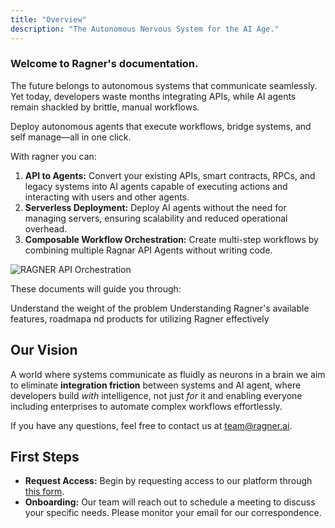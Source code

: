 ```yaml
---
title: "Overview"
description: "The Autonomous Nervous System for the AI Age."
---
```


### Welcome to Ragner's documentation.

The future belongs to autonomous systems that communicate seamlessly. Yet today, developers waste months integrating APIs, while AI agents remain shackled by brittle, manual workflows.

<Note>
  Deploy autonomous agents that execute workflows, bridge systems, and self
  manage—all in one click.
</Note>

With ragner you can:

1. **API to Agents:** Convert your existing APIs, smart contracts, RPCs, and legacy systems into AI agents capable of executing actions and interacting with users and other agents.
2. **Serverless Deployment:** Deploy AI agents without the need for managing servers, ensuring scalability and reduced operational overhead.
3. **Composable Workflow Orchestration:** Create multi-step workflows by combining multiple Ragnar API Agents without writing code.

<img
  src="/images/ragner-hero.png"
  alt="RAGNER API Orchestration"
  className="rounded-lg"
/>

These documents will guide you through:

<CardGroup cols={2}>
  <Card title="The Headache" icon="lightbulb" href="problem">
    Understand the weight of the problem
  </Card>
  <Card title="What is Ragner" icon="image" href="introduction">
    Understanding Ragner's available features, roadmapa nd products for
    utilizing Ragner effectively
  </Card>
</CardGroup>

## Our Vision

A world where systems communicate as fluidly as neurons in a brain we aim to eliminate **integration friction** between systems and AI agent, where developers build _with_ intelligence, not just _for_ it and enabling everyone including enterprises to automate complex workflows effortlessly.

If you have any questions, feel free to contact us at [team@ragner.ai](mailto:team@ragner.ai).

## First Steps

- **Request Access:** Begin by requesting access to our platform through [this form](https://ragner.ai/request-access).
- **Onboarding:** Our team will reach out to schedule a meeting to discuss your specific needs. Please monitor your email for our correspondence.
